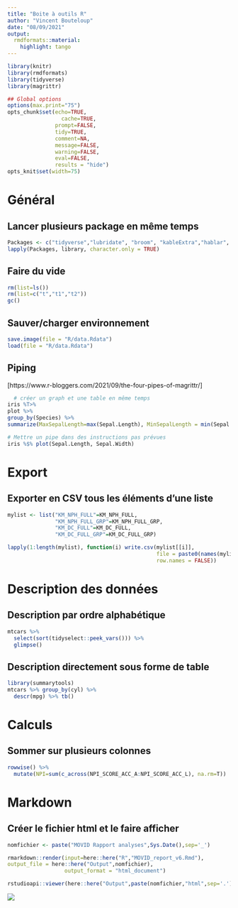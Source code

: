 ```yaml
---
title: "Boite à outils R"
author: "Vincent Bouteloup"
date: "08/09/2021"
output: 
  rmdformats::material:
    highlight: tango
---
```


```r
library(knitr)
library(rmdformats)
library(tidyverse)
library(magrittr)

## Global options
options(max.print="75")
opts_chunk$set(echo=TRUE,
	             cache=TRUE,
               prompt=FALSE,
               tidy=TRUE,
               comment=NA,
               message=FALSE,
               warning=FALSE,
               eval=FALSE,
               results = "hide")
opts_knit$set(width=75)

```


# Général

## Lancer plusieurs package en même temps

```r
Packages <- c("tidyverse","lubridate", "broom", "kableExtra","hablar", "DT")
lapply(Packages, library, character.only = TRUE)
```

## Faire du vide

```r
rm(list=ls())
rm(list=c("t","t1","t2"))
gc()
```

## Sauver/charger environnement

```r
save.image(file = "R/data.Rdata")
load(file = "R/data.Rdata")
```

## Piping
[https://www.r-bloggers.com/2021/09/the-four-pipes-of-magrittr/]

```r
  # créer un graph et une table en même temps
iris %T>%
plot %>%
group_by(Species) %>%
summarize(MaxSepalLength=max(Sepal.Length), MinSepalLength = min(Sepal.Length))

# Mettre un pipe dans des instructions pas prévues
iris %$% plot(Sepal.Length, Sepal.Width)

```


# Export

## Exporter en CSV tous les éléments d'une liste

```r

mylist <- list("KM_NPH_FULL"=KM_NPH_FULL,
               "KM_NPH_FULL_GRP"=KM_NPH_FULL_GRP,
               "KM_DC_FULL"=KM_DC_FULL,
               "KM_DC_FULL_GRP"=KM_DC_FULL_GRP)

lapply(1:length(mylist), function(i) write.csv(mylist[[i]], 
                                               file = paste0(names(mylist[i]), ".csv"),
                                               row.names = FALSE))
```


# Description des données

## Description par ordre alphabétique

```r

mtcars %>% 
  select(sort(tidyselect::peek_vars())) %>% 
  glimpse()
```

## Description directement sous forme de table

```r
library(summarytools)
mtcars %>% group_by(cyl) %>% 
  descr(mpg) %>% tb()
```


# Calculs

## Sommer sur plusieurs colonnes

```r
rowwise() %>% 
  mutate(NPI=sum(c_across(NPI_SCORE_ACC_A:NPI_SCORE_ACC_L), na.rm=T))
```

# Markdown

## Créer le fichier html et le faire afficher

```r
nomfichier <- paste("MOVID Rapport analyses",Sys.Date(),sep='_')

rmarkdown::render(input=here::here("R","MOVID_report_v6.Rmd"),
output_file = here::here("Output",nomfichier),
                  output_format = "html_document")

rstudioapi::viewer(here::here("Output",paste(nomfichier,"html",sep='.')))
```

![](img/img1.jpg)

